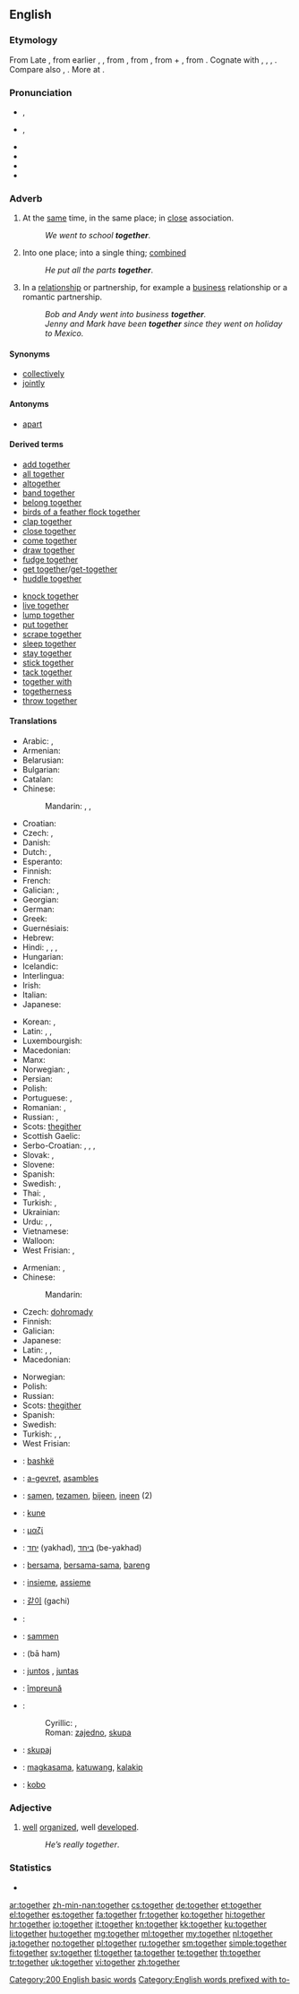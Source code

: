 ==English==
{{wikipedia}}

===Etymology===
From Late {{etyl|enm}} {{term|together|lang=enm}}, from earlier {{term|togedere|lang=enm}}, {{term|togadere|lang=enm}}, from {{etyl|ang}} {{term|togædere|tōgædere|together|lang=ang}}, from {{etyl|gmw}} {{recons|tō-gadara||together|lang=gmw}}, from {{proto|Germanic|tō|to|lang=en}} + {{proto|Germanic|gadar|together|lang=en}}, from {{proto|Indo-European|gʷhedh-|to keep|lang=en}}. Cognate with {{etyl|sco|-}} {{term|togiddir|lang=sco}}, {{term|thegither||together|lang=sco}}, {{etyl|ofs|-}} {{term|togadera||together|lang=ofs}}, {{etyl|gmh|-}} {{term|gater||together|lang=gmh}}. Compare also {{etyl|ang|-}} {{term|ætgædere||together|lang=ang}}, {{etyl|ang|-}} {{term|geador|ġeador|together|lang=ang}}. More at {{l|en|gather}}.

===Pronunciation===
* {{a|UK}} {{IPA|/tʊˈɡɛð.ə(ɹ)/|/təˈɡɛð.ə(ɹ)/}}, {{X-SAMPA|/tU"gED.@(r\)/|/t@"gED.@(r\)/}}
* {{a|US}} {{IPA|/tʊˈɡɛðɚ/}}, {{X-SAMPA|/tU"gED@`/}}
* {{audio|en-us-together.ogg|Audio (US)}}
* {{audio|En-uk-together.ogg|Audio (UK)}}
* {{rhymes|ɛðə(r)}}
* {{hyphenation|to|geth|er}}

===Adverb===
{{en-adv|-}}

# At the [[same]] time, in the same place; in [[close]] association.
#: ''We went to school '''together'''''.
# Into one place; into a single thing; [[combined]]
#: ''He put all the parts '''together'''''.
# In a [[relationship]] or partnership, for example a [[business]] relationship or a romantic partnership.
#: ''Bob and Andy went into business '''together'''.''
#: ''Jenny and Mark have been '''together''' since they went on holiday to Mexico.''

====Synonyms====
* [[collectively]]
* [[jointly]]

====Antonyms====
* [[apart]]

====Derived terms====
{{rel-top}}
* [[add together]]
* [[all together]]
* [[altogether]]
* [[band together]]
* [[belong together]]
* [[birds of a feather flock together]]
* [[clap together]]
* [[close together]]
* [[come together]]
* [[draw together]]
* [[fudge together]]
* [[get together]]/[[get-together]]
* [[huddle together]]
{{rel-mid}}
* [[knock together]]
* [[live together]]
* [[lump together]]
* [[put together]]
* [[scrape together]]
* [[sleep together]]
* [[stay together]]
* [[stick together]]
* [[tack together]]
* [[together with]]
* [[togetherness]]
* [[throw together]]
{{rel-bottom}}

====Translations====
{{trans-top|at the same time, in the same place}}
* Arabic: {{t|ar|معا|alt=معًا|tr=má3an}}, {{t|ar| سويا|alt= سويًا|tr=sawíyyan}}
* Armenian: {{t-|hy|միասին|tr=miasin}}
* Belarusian: {{t|be|разам|tr=rázam|xs=Belarusian}}
* Bulgarian: {{t|bg|заедно|tr=záedno}}
* Catalan: {{t|ca|junt}}
* Chinese:
*: Mandarin: {{t-|cmn|一起|tr=yìqǐ|sc=Hani}}, {{t|cmn|共同|tr=gòngtóng|sc=Hani}}, {{t-|cmn|一同|tr=yītóng|sc=Hani}}
* Croatian: {{t|hr|zajedno}}
* Czech: {{t|cs|společně}}, {{t+|cs|spolu}}
* Danish: {{t-|da|sammen}}
* Dutch: {{t+|nl|samen}}, {{t-|nl|tezamen}}
* Esperanto: {{t-|eo|kune|xs=Esperanto}}
* Finnish: {{t+|fi|yhdessä}}
* French: {{t+|fr|ensemble}}
* Galician: {{t+|gl|xunto|xs=Galician}}, {{t-|gl|á vez|xs=Galician}}
* Georgian: {{t|ka|ერთობლივად|sc=Geor|tr=ert'oblivad}}
* German: {{t+|de|zusammen}}
* Greek: {{t+|el|μαζί|tr=mazí}}
* Guernésiais: {{tø|roa-grn|ensemblle}}
* Hebrew: {{t-|he|יחד|tr=yachad}}
* Hindi: {{t|hi|एक साथ|tr=ēk sāth|xs=Hindi}}, {{t|hi|के साथ|tr=ke sāth|xs=Hindi}}, {{t|hi|साथ|tr=sāth|xs=Hindi}}, {{t|hi|साथ साथ|tr=sāth sāth|sc=Deva}}
* Hungarian: {{t+|hu|együtt}}
* Icelandic: {{t+|is|saman}}
* Interlingua: {{t|ia|insimul}}
* Irish: {{t|ga|le chéile}}
* Italian: {{t|it|insieme}}
* Japanese: {{t-|ja|一緒に|tr=issho ni}}
{{trans-mid}}
* Korean: {{t+|ko|함께|tr=hamkke|sc=Hang}}, {{t+|ko|같이|tr=gachi|sc=Hang}}
* Latin: {{t|la|insimul}}, {{t|la|idipsum}}, {{t|la|inter se}}
* Luxembourgish: {{t|lb|zesummen}}
* Macedonian: {{t|mk|заедно|tr=záedno}}
* Manx: {{t|gv|ry cheilley}}
* Norwegian: {{t+|no|sammen}}, {{t|no|i lag}}
* Persian: {{t-|fa|با هم|tr=bā ham|xs=Persian}}
* Polish: {{t+|pl|razem}}
* Portuguese: {{t+|pt|junto|m}}, {{t+|pt|junta|f}}
* Romanian: {{t|ro|împreună}}, {{t|ro|laolaltă}}
* Russian: {{t+|ru|вместе|tr=vméste}}, {{t+|ru|сообща|tr=soobščá}}
* Scots: [[thegither]]
* Scottish Gaelic: {{t-|gd|cuideachd|xs=Scottish Gaelic}}
* Serbo-Croatian: {{t|sh|заједно|alt=за̏једно|sc=Cyrl|xs=Serbo-Croatian}}, {{t|sh|zajedno|alt=zȁjedno|xs=Serbo-Croatian}}, {{t|sh|скупа|sc=Cyrl|xs=Serbo-Croatian}}, {{t|sh|skupa|xs=Serbo-Croatian}}
* Slovak: {{t|sk|spoločne}}, {{t-|sk|spolu}}
* Slovene: {{t+|sl|skupaj}}
* Spanish: {{t-|es|junto}}
* Swedish: {{t+|sv|tillsammans}}, {{t+|sv|ihop}}
* Thai: {{t|th|พร้อม|tr=próm}}, {{t|th|ด้วยกัน|tr=dûay-gan}}
* Turkish: {{t+|tr|birlikte}}, {{t+|tr|beraber}}
* Ukrainian: {{t|uk|разом|tr=rázom|xs=Ukrainian}}
* Urdu: {{t|ur|ایک ساتھ|tr=ek sāth|sc=ur-Arab}}, {{t|ur|ساتھ|tr=sāth|sc=ur-Arab}}, {{t|ur|ساتھ ساتھ|tr=sāth sāth|sc=ur-Arab}}
* Vietnamese: {{t|vi|cùng nhau|xs=Vietnamese}}
* Walloon: {{t|wa|eshonne}}
* West Frisian: {{t|fy|mei-inoar|xs=West Frisian}}, {{t|fy|meiïnoar|xs=West Frisian}}
{{trans-bottom}}

{{trans-top|into one place}}
* Armenian: {{t-|hy|միասին|tr=miasin}}, {{t|hy|իրար հետ|tr=irar het}}
* Chinese:
*: Mandarin: {{t-|cmn|一起|tr=yìqǐ|sc=Hani}}
* Czech: [[dohromady]]
* Finnish: {{t-|fi|yhteen}}
* Galician: {{t+|gl|xunto|xs=Galician}}
* Japanese: {{t-|ja|一緒に|tr=issho ni}}
* Latin: {{t|la|insimul}}, {{t|la|idipsum}}, {{t|la|inter se}}
* Macedonian: {{t|mk|заедно|tr=záedno}}
{{trans-mid}}
* Norwegian: {{t|no|samlet}}
* Polish: {{t+|pl|razem}}
* Russian: {{t+|ru|вместе|tr=vméste}}
* Scots: [[thegither]]
* Spanish: {{t-|es|junto}}
* Swedish: {{t+|sv|tillsammans}}
* Turkish: {{t|tr|bir araya}}, {{t|tr|bir arada}}, {{t+|tr|birlikte}}
* West Frisian: {{t-|fy|gear|xs=West Frisian}}
{{trans-bottom}}

{{checktrans-top}}
* {{ttbc|sq}}: [[bashkë]]
* {{ttbc|br}}: [[a-gevret]], [[asambles]]
* {{ttbc|nl}}: [[samen]], [[tezamen]], [[bijeen]], [[ineen]] (2)
* {{ttbc|eo}}: [[kune]]
* {{ttbc|el}}: [[μαζί]]
* {{ttbc|he}}: [[יחד]] (yakhad), [[ביחד]] (be-yakhad)
* {{ttbc|id}}: [[sama|bersama]], [[sama|bersama-sama]], [[bareng]]
* {{ttbc|it}}: [[insieme]], [[assieme]]
* {{ttbc|ko}}: [[같이]] (gachi)
{{trans-mid}}
* {{ttbc|ku}}: {{ku-Arab|[[پێکه‌وه‌]]}}
* {{ttbc|no}}: [[sammen]]
* {{ttbc|fa}}: {{fa-Arab|[[با هم]]}} (bā ham)
* {{ttbc|pt}}: [[juntos]] {{m}}, [[juntas]] {{f}}
* {{ttbc|ro}}: [[împreună]]
* {{ttbc|sh}}:
*: Cyrillic: {{t-|sr|заједно|sc=Cyrl}}, {{t-|sr|скупа|sc=Cyrl}}
*: Roman: [[zajedno]], [[skupa]]
* {{ttbc|sl}}: [[skupaj]]
* {{ttbc|tl}}: [[magkasama]], [[katuwang]], [[kalakip]]
* {{ttbc|vo}}: [[kobo]]
{{trans-bottom}}

===Adjective===
{{en-adj}}

# {{colloquial}} [[well]] [[organize]]d, well [[develop]]ed.
#: ''He’s really together''.

===Statistics===
* {{rank|above|received|read|300|together|already|son|death}}

[[Category:200 English basic words]]
[[Category:English words prefixed with to-]]

[[ar:together]]
[[zh-min-nan:together]]
[[cs:together]]
[[de:together]]
[[et:together]]
[[el:together]]
[[es:together]]
[[fa:together]]
[[fr:together]]
[[ko:together]]
[[hi:together]]
[[hr:together]]
[[io:together]]
[[it:together]]
[[kn:together]]
[[kk:together]]
[[ku:together]]
[[li:together]]
[[hu:together]]
[[mg:together]]
[[ml:together]]
[[my:together]]
[[nl:together]]
[[ja:together]]
[[no:together]]
[[pl:together]]
[[ru:together]]
[[sm:together]]
[[simple:together]]
[[fi:together]]
[[sv:together]]
[[tl:together]]
[[ta:together]]
[[te:together]]
[[th:together]]
[[tr:together]]
[[uk:together]]
[[vi:together]]
[[zh:together]]